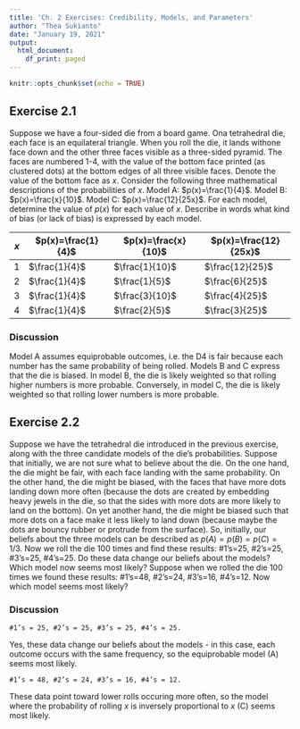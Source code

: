 ```yaml
---
title: 'Ch. 2 Exercises: Credibility, Models, and Parameters'
author: "Thea Sukianto"
date: "January 19, 2021"
output:
  html_document:
    df_print: paged
---
```


```r
knitr::opts_chunk$set(echo = TRUE)
```

## Exercise 2.1

Suppose we have a four-sided die from a board game. Ona tetrahedral die, each face is an equilateral triangle. When you roll the die, it lands withone face down and the other three faces visible as a three-sided pyramid. The faces are numbered 1-4, with the value of the bottom face printed (as clustered dots) at the bottom edges of all three visible faces. Denote the value of the bottom face as $x$. Consider the following three mathematical descriptions of the probabilities of $x$. Model A: $p(x)=\frac{1}{4}$. Model B: $p(x)=\frac{x}{10}$. Model C: $p(x)=\frac{12}{25x}$. For each model, determine the value of $p(x)$ for each value of $x$. Describe in words what kind of bias (or lack of bias) is expressed by each model.

| $x$ | $p(x)=\frac{1}{4}$ | $p(x)=\frac{x}{10}$ | $p(x)=\frac{12}{25x}$
|---| ------------------ | ------------------- | ------------------- |
| 1 | $\frac{1}{4}$ | $\frac{1}{10}$ | $\frac{12}{25}$ |
| 2 | $\frac{1}{4}$ | $\frac{1}{5}$ | $\frac{6}{25}$ |
| 3 | $\frac{1}{4}$ | $\frac{3}{10}$ | $\frac{4}{25}$ |
| 4 | $\frac{1}{4}$ | $\frac{2}{5}$ | $\frac{3}{25}$ |

### Discussion

Model A assumes equiprobable outcomes, i.e. the D4 is fair because each number has the same probability of being rolled. Models B and C express that the die is biased. In model B, the die is likely weighted so that rolling higher numbers is more probable. Conversely, in model C, the die is likely weighted so that rolling lower numbers is more probable.

## Exercise 2.2

Suppose we have the tetrahedral die introduced in the previous exercise, along with the three candidate models of the die’s probabilities. Suppose that initially, we are not sure what to believe about the die. On the one hand, the die might be fair, with each face landing with the same probability. On the other hand, the die might be biased, with the faces that have more dots landing down more often (because the dots are created by embedding heavy jewels in the die, so that the sides with more dots are more likely to land on the bottom). On yet another hand, the die might be biased such that more dots on a face make it less likely to land down (because maybe the dots are bouncy rubber or protrude from the surface). So, initially, our beliefs about the three models can be described as $p(A)=p(B)=p(C)=1/3$. Now we roll the die 100 times and find these results: #1’s=25, #2’s=25, #3’s=25, #4’s=25. Do these data change our beliefs about the models? Which model now seems most likely? Suppose when we rolled the die 100 times we found these results: #1’s=48, #2’s=24, #3’s=16, #4’s=12. Now which model seems most likely?

### Discussion

`#1’s = 25, #2’s = 25, #3’s = 25, #4’s = 25.`

Yes, these data change our beliefs about the models - in this case, each outcome occurs with the same frequency, so the equiprobable model (A) seems most likely.

`#1’s = 48, #2’s = 24, #3’s = 16, #4’s = 12.`

These data point toward lower rolls occuring more often, so the model where the probability of rolling $x$ is inversely proportional to $x$ (C) seems most likely.